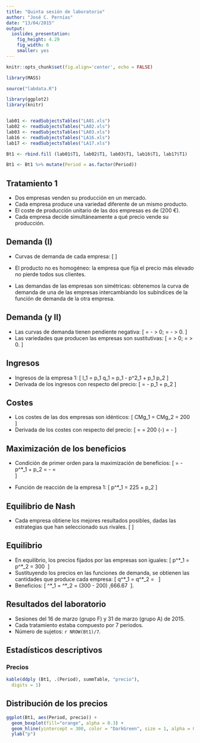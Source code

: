 ```yaml
---
title: "Quinta sesión de laboratorio"
author: "José C. Pernías"
date: "13/04/2015"
output:
  ioslides_presentation:
    fig_height: 4.29
    fig_width: 6
    smaller: yes
---
```


```r
knitr::opts_chunk$set(fig.align='center', echo = FALSE)

library(MASS)

source("labdata.R")

library(ggplot2)
library(knitr)


lab01 <- readSubjectsTables("LA01.xls")
lab02 <- readSubjectsTables("LA02.xls")
lab03 <- readSubjectsTables("LA03.xls")
lab16 <- readSubjectsTables("LA16.xls")
lab17 <- readSubjectsTables("LA17.xls")

Bt1 <- rbind.fill (lab01$T1, lab02$T1, lab03$T1, lab16$T1, lab17$T1)

Bt1 <- Bt1 %>% mutate(Period = as.factor(Period))

```

## Tratamiento 1

* Dos empresas venden su producción en un mercado.
* Cada empresa produce una variedad diferente de un mismo producto.
* El coste de producción unitario de las dos empresas es de\ \(200\ €\).
* Cada empresa decide simultáneamente a qué precio vende su producción.

## Demanda (I)

- Curvas de demanda de cada empresa:
  \[\begin{gather*}
    q_1 = \frac{2000}{3} - \frac{8}{3} p_1 + \frac{4}{3} p_2 \\
    q_2 = \frac{2000}{3} + \frac{4}{3} p_1 - \frac{8}{3} p_2 
    \end{gather*}
  \]

- El producto no es homogéneo: la empresa que fija el precio más elevado no pierde todos sus clientes.

- Las demandas de las empresas son simétricas: obtenemos la curva de demanda de una de las empresas intercambiando los subíndices de la función de demanda de la otra empresa.

## Demanda (y II)

- Las curvas de demanda tienen pendiente negativa:
  \[
    \frac{\mathrm{d}\;q_1}{\mathrm{d}\;p_1} = -\frac{8}{3} > 0; \qquad
    \frac{\mathrm{d}\;q_2}{\mathrm{d}\;p_2} = -\frac{8}{3} > 0.
  \]
- Las variedades que producen las empresas son sustitutivas:
  \[
    \frac{\mathrm{d}\;q_1}{\mathrm{d}\;p_2} = \frac{4}{3} > 0; \qquad
    \frac{\mathrm{d}\;q_2}{\mathrm{d}\;p_1} = \frac{4}{3} > 0.
  \]

## Ingresos
- Ingresos de la empresa 1:
  \[
    I_1 = p_1 q_1 = \frac{2000}{3} p_1 - \frac{8}{3} p^2_1 + \frac{4}{3} p_1 p_2
  \]
- Derivada de los ingresos con respecto del precio:
  \[
     \frac{\mathrm{d}\;I_1}{\mathrm{d}\;p_1}
     = \frac{2000}{3} - \frac{16}{3} p_1 + \frac{4}{3} p_2
  \]

## Costes
- Los costes de las dos empresas son idénticos:
  \[
    CMg_1 = CMg_2 = 200\ \text{€/u.}
  \]
- Derivada de los costes con respecto del precio:
  \[
     \frac{\mathrm{d}\;C_1}{\mathrm{d}\;p_1} = 
     \frac{\mathrm{d}\;C_1}{\mathrm{d}\;q_1}
     \frac{\mathrm{d}\;q_1}{\mathrm{d}\;p_1} = 
     200 \cdot \left(-\frac{8}{3}\right) = -\frac{1600}{3}
  \]

## Maximización de los beneficios
- Condición de primer orden para la maximización de beneficios:
  \[
     \frac{\mathrm{d}\;I_1}{\mathrm{d}\;p_1} =
     \frac{2000}{3} - \frac{16}{3} p^*_1 + \frac{4}{3} p_2 =
     -\frac{1600}{3} = 
     \frac{\mathrm{d}\;C_1}{\mathrm{d}\;p_1}  
  \]

- Función de reacción de la empresa 1:
  \[
      p^*_1 = 225 + \frac{1}{4} p_2
  \]

## Equilibrio de Nash

- Cada empresa obtiene los mejores resultados posibles, dadas las estrategias que han seleccionado sus rivales.
  \[\begin{gather*}
      p^*_1 = 225 + \frac{1}{4} p^*_2 \\
      p^*_2 = 225 + \frac{1}{4} p^*_1 \\
    \end{gather*}
  \]

## Equilibrio

- En equilibrio, los precios fijados por las empresas son iguales: 
  \[ p^*_1 = p^*_2 = 300\ \text{€/u.} \]
- Sustituyendo los precios en las funciones de demanda, se obtienen las cantidades que produce cada empresa:
  \[ q^*_1 = q^*_2 = \frac{800}{3} \approx 266.67\ \text{u.} \]
- Beneficios:
  \[ \pi^*_1 = \pi^*_2 = (300 - 200) \frac{800}{3}\approx 26\,666.67\ \text{€} \].
  
 
## Resultados del laboratorio

- Sesiones del 16 de marzo (grupo F) y 31 de marzo (grupo A) de 2015.
- Cada tratamiento estaba compuesto por 7 periodos.
- Número de sujetos: `r NROW(Bt1)/7`.

## Estadísticos descriptivos
### Precios


```r

kable(ddply (Bt1, .(Period), summTable, "precio"),
  digits = 1)      

```



## Distribución de los precios

```r

ggplot(Bt1, aes(Period, precio)) + 
  geom_boxplot(fill="orange", alpha = 0.3) +
  geom_hline(yintercept = 300, color = "DarkGreen", size = 1, alpha = 0.5) +
  ylab("p") 

```




